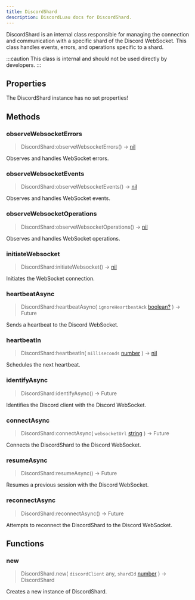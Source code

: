```yaml
---
title: DiscordShard
description: DiscordLuau docs for DiscordShard.
---
```

[//]: # (This file was automatically compiled through the Generator luau code under this repository)
[//]: # (if you want to edit the documentation of discord-luau, please write changes)
[//]: # (to the discord-luau repository itself, we extract the comments from discord-luau and translate)
[//]: # (them into markdown files that Nextra can interpret!)

DiscordShard is an internal class responsible for managing the connection and communication with a specific shard of the Discord WebSocket. This class handles events, errors, and operations specific to a shard.

:::caution
This class is internal and should not be used directly by developers.
:::

[//]: # (----- DOCUMENT PROPERTIES ----- )

## Properties

The DiscordShard instance has no set properties!

[//]: # (----- DOCUMENT METHODS ----- )

## Methods

### observeWebsocketErrors

> DiscordShard:observeWebsocketErrors() -> [nil](https://www.lua.org/pil/2.1.html)

Observes and handles WebSocket errors.
### observeWebsocketEvents

> DiscordShard:observeWebsocketEvents() -> [nil](https://www.lua.org/pil/2.1.html)

Observes and handles WebSocket events.
### observeWebsocketOperations

> DiscordShard:observeWebsocketOperations() -> [nil](https://www.lua.org/pil/2.1.html)

Observes and handles WebSocket operations.
### initiateWebsocket

> DiscordShard:initiateWebsocket() -> [nil](https://www.lua.org/pil/2.1.html)

Initiates the WebSocket connection.
### heartbeatAsync

> DiscordShard:heartbeatAsync( `ignoreHeartbeatAck` [boolean?](https://www.lua.org/pil/2.2.html) ) ->  Future 

Sends a heartbeat to the Discord WebSocket.
### heartbeatIn

> DiscordShard:heartbeatIn( `milliseconds` [number](https://www.lua.org/pil/2.3.html) ) -> [nil](https://www.lua.org/pil/2.1.html)

Schedules the next heartbeat.
### identifyAsync

> DiscordShard:identifyAsync() ->  Future 

Identifies the Discord client with the Discord WebSocket.
### connectAsync

> DiscordShard:connectAsync( `websocketUrl` [string](https://www.lua.org/pil/2.4.html) ) ->  Future 

Connects the DiscordShard to the Discord WebSocket.
### resumeAsync

> DiscordShard:resumeAsync() ->  Future 

Resumes a previous session with the Discord WebSocket.
### reconnectAsync

> DiscordShard:reconnectAsync() ->  Future 

Attempts to reconnect the DiscordShard to the Discord WebSocket.

[//]: # (----- DOCUMENT FUNCTIONS ----- )

## Functions

### new

> DiscordShard.new( `discordClient` any, `shardId` [number](https://www.lua.org/pil/2.3.html) ) ->  DiscordShard 

Creates a new instance of DiscordShard.

